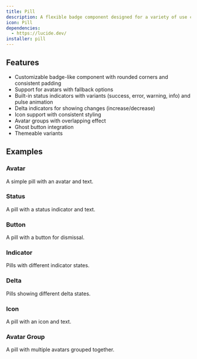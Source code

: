 ```yaml
---
title: Pill
description: A flexible badge component designed for a variety of use cases.
icon: Pill
dependencies:
  - https://lucide.dev/
installer: pill
---
```


## Features

- Customizable badge-like component with rounded corners and consistent padding
- Support for avatars with fallback options
- Built-in status indicators with variants (success, error, warning, info) and pulse animation
- Delta indicators for showing changes (increase/decrease)
- Icon support with consistent styling
- Avatar groups with overlapping effect
- Ghost button integration
- Themeable variants

## Examples

### Avatar

A simple pill with an avatar and text.

<Preview path="pill-avatar" />

### Status

A pill with a status indicator and text.

<Preview path="pill-status" />

### Button

A pill with a button for dismissal.

<Preview path="pill-button" />

### Indicator

Pills with different indicator states.

<Preview path="pill-indicator" />

### Delta

Pills showing different delta states.

<Preview path="pill-delta" />

### Icon

A pill with an icon and text.

<Preview path="pill-icon" />

### Avatar Group

A pill with multiple avatars grouped together.

<Preview path="pill-avatar-group" />
